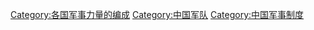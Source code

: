 [[Category:各国军事力量的编成‎|Category:各国军事力量的编成‎]]
[[Category:中国军队|Category:中国军队]]
[[Category:中国军事制度|Category:中国军事制度]]